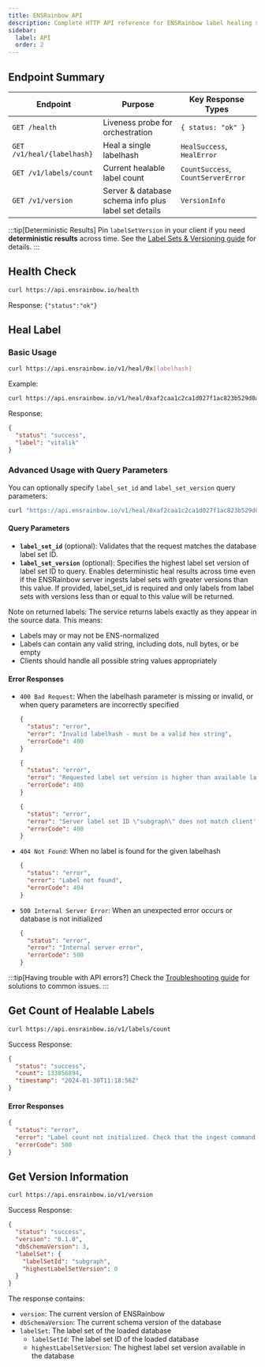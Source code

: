 ```yaml
---
title: ENSRainbow API
description: Complete HTTP API reference for ENSRainbow label healing service.
sidebar:
  label: API
  order: 2
---
```


## Endpoint Summary

| Endpoint | Purpose | Key Response Types |
|----------|---------|--------------------|
| `GET /health` | Liveness probe for orchestration | `{ status: "ok" }` |
| `GET /v1/heal/{labelhash}` | Heal a single labelhash | `HealSuccess`, `HealError` |
| `GET /v1/labels/count` | Current healable label count | `CountSuccess`, `CountServerError` |
| `GET /v1/version` | Server & database schema info plus label set details | `VersionInfo` |

:::tip[Deterministic Results]
Pin `labelSetVersion` in your client if you need **deterministic results** across time. See the [Label Sets & Versioning guide](/ensrainbow/concepts/label-sets-and-versioning/) for details.
:::

## Health Check

```bash
curl https://api.ensrainbow.io/health
```

Response: `{"status":"ok"}`

## Heal Label

### Basic Usage

```bash
curl https://api.ensrainbow.io/v1/heal/0x[labelhash]
```

Example:

```bash
curl https://api.ensrainbow.io/v1/heal/0xaf2caa1c2ca1d027f1ac823b529d0a67cd144264b2789fa2ea4d63a67c7103cc
```

Response:

```json
{
  "status": "success",
  "label": "vitalik"
}
```

### Advanced Usage with Query Parameters

You can optionally specify `label_set_id` and `label_set_version` query parameters:

```bash
curl "https://api.ensrainbow.io/v1/heal/0xaf2caa1c2ca1d027f1ac823b529d0a67cd144264b2789fa2ea4d63a67c7103cc?label_set_id=subgraph&label_set_version=0"
```

#### Query Parameters

- **`label_set_id`** (optional): Validates that the request matches the database label set ID.
- **`label_set_version`** (optional): Specifies the highest label set version of label set ID to query. Enables deterministic heal results across time even if the ENSRainbow server ingests label sets with greater versions than this value. If provided, label_set_id is required and only labels from label sets with versions less than or equal to this value will be returned.

Note on returned labels: The service returns labels exactly as they appear in the source data. This means:

- Labels may or may not be ENS-normalized
- Labels can contain any valid string, including dots, null bytes, or be empty
- Clients should handle all possible string values appropriately

#### Error Responses

- `400 Bad Request`: When the labelhash parameter is missing or invalid, or when query parameters are incorrectly specified

  ```json
  {
    "status": "error",
    "error": "Invalid labelhash - must be a valid hex string",
    "errorCode": 400
  }
  ```



  ```json
  {
    "status": "error",
    "error": "Requested label set version is higher than available label set version",
    "errorCode": 400
  }
  ```

  ```json
  {
    "status": "error",
    "error": "Server label set ID \"subgraph\" does not match client's requested label set ID \"ens-test-env\".",
    "errorCode": 400
  }
  ```

- `404 Not Found`: When no label is found for the given labelhash

  ```json
  {
    "status": "error",
    "error": "Label not found",
    "errorCode": 404
  }
  ```

- `500 Internal Server Error`: When an unexpected error occurs or database is not initialized
  ```json
  {
    "status": "error",
    "error": "Internal server error",
    "errorCode": 500
  }
  ```

:::tip[Having trouble with API errors?]
Check the [Troubleshooting guide](/ensrainbow/usage/troubleshooting/) for solutions to common issues.
:::

## Get Count of Healable Labels

```bash
curl https://api.ensrainbow.io/v1/labels/count
```

Success Response:

```json
{
  "status": "success",
  "count": 133856894,
  "timestamp": "2024-01-30T11:18:56Z"
}
```

#### Error Responses

```json
{
  "status": "error",
  "error": "Label count not initialized. Check that the ingest command has been run.",
  "errorCode": 500
}
```

## Get Version Information

```bash
curl https://api.ensrainbow.io/v1/version
```

Success Response:

```json
{
  "status": "success",
  "version": "0.1.0",
  "dbSchemaVersion": 3,
  "labelSet": {
    "labelSetId": "subgraph",
    "highestLabelSetVersion": 0
  }
}
```

The response contains:
- `version`: The current version of ENSRainbow
- `dbSchemaVersion`: The current schema version of the database
- `labelSet`: The label set of the loaded database
  - `labelSetId`: The label set ID of the loaded database
  - `highestLabelSetVersion`: The highest label set version available in the database

